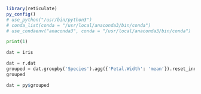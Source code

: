 
```r
library(reticulate)
py_config()
# use_python("/usr/bin/python3")
# conda_list(conda = "/usr/local/anaconda3/bin/conda")
# use_condaenv("anaconda3", conda = "/usr/local/anaconda3/bin/conda")
```

```python
print(1)
```

```r
dat = iris
```

```python
dat = r.dat
grouped = dat.groupby('Species').agg({'Petal.Width': 'mean'}).reset_index()
grouped
```

```r
dat = py$grouped
```



